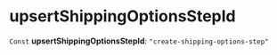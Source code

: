 
# upsertShippingOptionsStepId

 `Const` **upsertShippingOptionsStepId**: `"create-shipping-options-step"`

